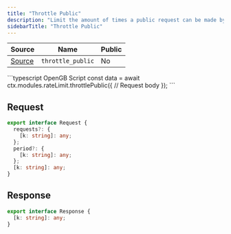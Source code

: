 ```yaml
---
title: "Throttle Public"
description: "Limit the amount of times a public request can be made by a given key. This will rate limit based off the user's IP address."
sidebarTitle: "Throttle Public"
---
```


| Source                                                                                                      | Name       | Public     |
| ----------------------------------------------------------------------------------------------------------- | ---------- | ---------- |
| [Source](https://github.com/rivet-gg/opengb-modules/tree/main/modules/rate_limit/scripts/throttle_public.ts) | `throttle_public` | No |

<RequestExample>
```typescript OpenGB Script
const data = await ctx.modules.rateLimit.throttlePublic({
  // Request body
});
```

</RequestExample>

## Request

```typescript
export interface Request {
  requests?: {
    [k: string]: any;
  };
  period?: {
    [k: string]: any;
  };
  [k: string]: any;
}
```

## Response

```typescript
export interface Response {
  [k: string]: any;
}
```
